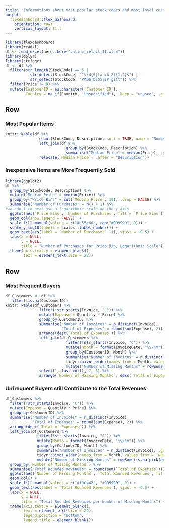 ```yaml
---
title: "Informations about most popular stock codes and most loyal customers"
output: 
  flexdashboard::flex_dashboard:
    orientation: rows
    vertical_layout: fill
---
```


```r
library(flexdashboard)
library(readxl)
df <- read_excel(here::here("online_retail_II.xlsx"))
library(dplyr)
library(stringr)
df <- df %>%
  filter(str_length(StockCode) == 5 |
           str_detect(StockCode, "^\\d{5}[a-zA-Z]{1,2}$") |
           str_detect(StockCode, "PADS|DCGS|SP|gift")) %>%
  filter(Price != 0) %>%
  mutate(CustomerID = as.character(`Customer ID`),
         Country = na_if(Country, "Unspecified"), .keep = "unused", .after = Price)
```

## Row 

### Most Popular Items {data-width=500}

```r
knitr::kable(df %>%
               count(StockCode, Description, sort = TRUE, name = "Number of Occurrences") %>%
               left_join(df %>%
                           group_by(StockCode, Description) %>%
                           summarise("Median Price" = median(Price), .groups = "drop"), by = c("StockCode", "Description")) %>%
               relocate(`Median Price`, .after = "Description"))
```

### Inexpensive Items are More Frequently Sold {data-width=500}

```r
library(ggplot2)
df %>%
  group_by(StockCode, Description) %>%
  mutate("Median Price" = median(Price)) %>%
  group_by("Price Bins" = cut(`Median Price`, 10), .drop = FALSE) %>%
  summarise("Number of Purchases" = n() + 1) %>%
#we add 1 to next use a logarithmic scale on the y axis  
  ggplot(aes(`Price Bins`, `Number of Purchases`, fill = `Price Bins`)) +
  geom_col(show.legend = FALSE)  +
  scale_fill_manual(values = c("#d55e00", rep("#999999", 9))) +
  scale_y_log10(labels = scales::label_number()) +
  geom_text(aes(label = `Number of Purchases` -1), vjust = -0.5) +
  labs(x = NULL,
       y = NULL,
       title = "Number of Purchases for Price Bin, Logarithmic Scale") +
  theme(axis.text.y = element_blank(),
        text = element_text(size = 22))
```

## Row

### Most Frequent Buyers {data-width=400}

```r
df_Customers <- df %>%
  filter(!is.na(CustomerID))
knitr::kable(df_Customers %>%
               filter(!str_starts(Invoice, "C")) %>%
               mutate(Expense = Quantity * Price) %>%
               group_by(CustomerID) %>%
               summarise("Number of Invoices" = n_distinct(Invoice),
                         "Total of Expenses" = round(sum(Expense), 2)) %>%
               arrange(desc(`Total of Expenses`)) %>%
               left_join(df_Customers %>%
                           filter(!str_starts(Invoice, "C")) %>%
                           mutate(Month = format(InvoiceDate, "%y/%m")) %>%
                           group_by(CustomerID, Month) %>%
                           summarise("Number of Invoices" = n_distinct(Invoice), .groups = "drop") %>%
                           tidyr::pivot_wider(names_from = Month, values_from = `Number of Invoices`, names_sort = TRUE) %>%
                           mutate("Number of Missing Months" = rowSums(is.na(pick(everything())))), by = "CustomerID") %>%
               select(1, last_col(), 2, 3) %>%
               arrange(`Number of Missing Months`, desc(`Total of Expenses`)))
```

### Unfrequent Buyers still Contribute to the Total Revenues {data-width=600}

```r
df_Customers %>%
  filter(!str_starts(Invoice, "C")) %>%
  mutate(Expense = Quantity * Price) %>%
  group_by(CustomerID) %>%
  summarise("Number of Invoices" = n_distinct(Invoice),
            "Total of Expenses" = round(sum(Expense), 2)) %>%
  arrange(desc(`Total of Expenses`)) %>%
  left_join(df_Customers %>%
              filter(!str_starts(Invoice, "C")) %>%
              mutate(Month = format(InvoiceDate, "%y/%m")) %>%
              group_by(CustomerID, Month) %>%
              summarise("Number of Invoices" = n_distinct(Invoice), .groups = "drop") %>%
              tidyr::pivot_wider(names_from = Month, values_from = `Number of Invoices`, names_sort = TRUE) %>%
              mutate("Number of Missing Months" = rowSums(is.na(pick(everything())))), by = "CustomerID") %>%
  group_by(`Number of Missing Months`) %>%
  summarise("Total Rounded Revenues" = round(sum(`Total of Expenses`))) %>%
  ggplot(aes(`Number of Missing Months`, `Total Rounded Revenues`, fill = forcats::fct_rev(ifelse(`Total Rounded Revenues` > sum(`Total Rounded Revenues`) / 13, "More than 1/13th over the Total", "Less or Equal to 1/13th over the Total")))) +
  geom_col() +
  scale_fill_manual(values = c("#f0e442", "#999999", 9)) +
  geom_text(aes(label = `Total Rounded Revenues`), vjust = -0.5) +
  labs(x = NULL,
       y = NULL,
       title = "Total Rounded Revenues per Number of Missing Months") +
  theme(axis.text.y = element_blank(),
        text = element_text(size = 22),
        legend.position = "bottom", 
        legend.title = element_blank())
```
